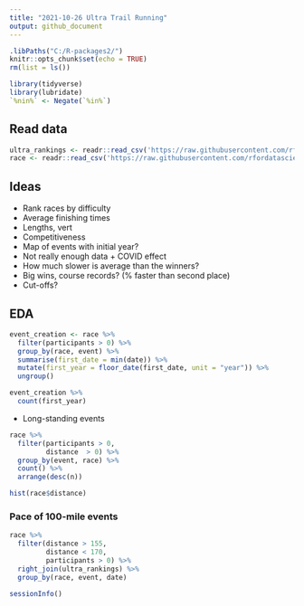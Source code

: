```yaml
---
title: "2021-10-26 Ultra Trail Running"
output: github_document
---
```


```r
.libPaths("C:/R-packages2/")
knitr::opts_chunk$set(echo = TRUE)
rm(list = ls())
```

```r
library(tidyverse)
library(lubridate)
`%nin%` <- Negate(`%in%`)
```

## Read data 

```r
ultra_rankings <- readr::read_csv('https://raw.githubusercontent.com/rfordatascience/tidytuesday/master/data/2021/2021-10-26/ultra_rankings.csv')
race <- readr::read_csv('https://raw.githubusercontent.com/rfordatascience/tidytuesday/master/data/2021/2021-10-26/race.csv')

```
## Ideas 

*	Rank races by difficulty
*	Average finishing times
*	Lengths, vert
*	Competitiveness
*	Map of events with initial year?
  * Not really enough data + COVID effect 
*	How much slower is average than the winners?
*	Big wins, course records? (% faster than second place)
*	Cut-offs? 

## EDA


```r
event_creation <- race %>% 
  filter(participants > 0) %>% 
  group_by(race, event) %>% 
  summarise(first_date = min(date)) %>% 
  mutate(first_year = floor_date(first_date, unit = "year")) %>% 
  ungroup()
```
```r
event_creation %>% 
  count(first_year)
```
* Long-standing events

```r
race %>% 
  filter(participants > 0,
         distance  > 0) %>% 
  group_by(event, race) %>% 
  count() %>% 
  arrange(desc(n))
```

```r
hist(race$distance)
```

### Pace of 100-mile events

```r
race %>% 
  filter(distance > 155,
         distance < 170,
         participants > 0) %>% 
  right_join(ultra_rankings) %>% 
  group_by(race, event, date)
```


```r
sessionInfo()
```



